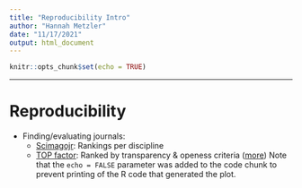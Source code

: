 ```yaml
---
title: "Reproducibility Intro"
author: "Hannah Metzler"
date: "11/17/2021"
output: html_document
---
```


```r
knitr::opts_chunk$set(echo = TRUE)
```

---

# Reproducibility

* Finding/evaluating journals:
    * [Scimagojr](www.scimagojr.com/journalrank.php): Rankings per discipline
    * [TOP factor](https://topfactor.org/): Ranked by transparency & openess criteria ([more](https://www.natureindex.com/news-blog/top-factor-rates-journals-on-transparency-openness))
Note that the `echo = FALSE` parameter was added to the code chunk to prevent printing of the R code that generated the plot.

